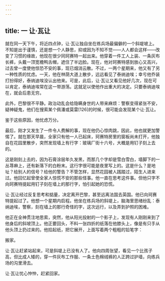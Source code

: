 ```yaml
---
---
---
```

title: 一 让·瓦让
---




就在同一天下午，将近四点钟，让·瓦让独自坐在练兵场最偏僻的一个斜堤坡上。不知是出于谨慎，还是想一个人静思，抑或因为不知不觉——人人都会这样——改变了习惯的缘故，他现在很少同珂赛特一起出来。他穿着一件工人上装、一条灰布长裤，头戴一顶宽檐鸭舌帽，遮住了半边脸。现在，他对珂赛特感到放心又高兴，过去曾一度使他惊恐不安的事，现已烟消云散。不过，一两个星期来，他又有了另一种性质的忧虑。一天，他在林荫大道上散步，远远看见了泰纳迪埃；幸亏他乔装打扮得好，泰纳迪埃没认出他来。可是，此后，让·瓦让又看见他好几次，现在可以肯定，泰纳迪埃常在这一带游荡。这就足以使他作出重大的决定。只要泰纳迪埃在，就会后患无穷。

此外，巴黎很不平静。政治动乱会给隐瞒身世的人带来麻烦：警察变得紧张不安，疑神疑鬼，他们在搜索某个佩潘或莫雷[126]的时候，很可能会发现某个让·瓦让。

鉴于这些原因，他忧虑万分。

最后，刚才又发生了一件令人费解的事，现在他仍心惊肉跳，因此，他也就更加警惕了。就在那天早晨，全家只有他一人已起床，珂赛特房里的窗板尚未打开，他独自在花园里散步，突然发现墙上有行字：玻璃厂街十六号，大概是用钉子刻上去的。

这是刚刻上去的，因为石膏涂层年久发黑，而那几个字却是雪白雪白，墙脚下的一丛荨麻上，还有新落下的白粉末。这行字很可能是夜里写上的。这是什么？是地址？给别人的信号？给他的警告？不管怎样，显然花园被人践踏过，陌生人进来过。他回忆起曾使全家人惊慌不安的那些怪事。他一直在思考这件事。但他只字不向珂赛特提起用钉子刻在墙上的那行字，怕引起她的恐慌。

让·瓦让经过反复思考和掂量，决定离开巴黎，甚至远离法国去英国。他已向珂赛特提起过了。他想一个星期内启程。他坐在练兵场的斜堤上，脑海里思绪纷乱：泰纳迪埃，警察，刻在墙上的那行奇怪的字，这次远行，以及弄到护照的困难。

他正在全神贯注地思索，突然，他从阳光投射的一个影子上，发现有人刚刚来到了他身后的斜坡顶上。他正要回头，不料一张四折的纸落在他膝头上，像是有只手从他头顶上扔过来的。他拾起纸，把它展开，上面写着两个粗粗的铅笔字：

搬家。

让·瓦让赶紧站起来，可是斜堤上已没有人了。他向四周张望，看见一个比孩子高，但比成人矮的，穿一件灰布工作服、一条土色棉绒裤的人正跨过护墙，向练兵场的沟里滑去。

让·瓦让忧心忡忡，赶紧回家。